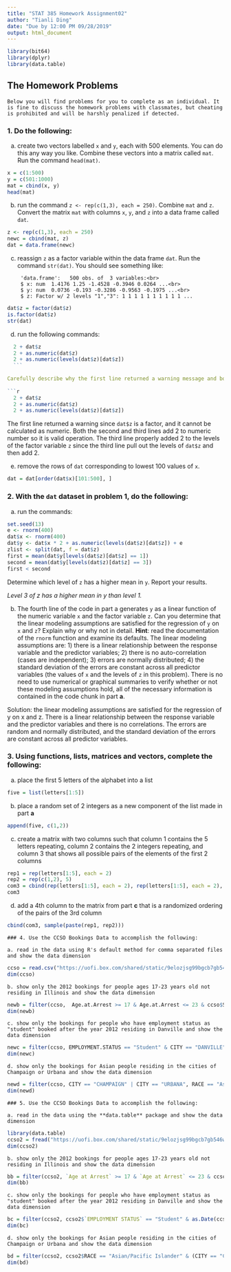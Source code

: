 ```yaml
---
title: "STAT 385 Homework Assignment02"
author: "Tianli Ding"
date: "Due by 12:00 PM 09/28/2019"
output: html_document
---
```

```r
library(bit64)
library(dplyr)
library(data.table)
```
	
## The Homework Problems
	
	Below you will find problems for you to complete as an individual. It is fine to discuss the homework problems with classmates, but cheating is prohibited and will be harshly penalized if detected.
### 1. Do the following:
	
a. create two vectors labelled `x` and `y`, each with 500 elements.  You can do this any way you like.  Combine these vectors into a matrix called `mat`.  Run the command `head(mat)`.
```r
x = c(1:500)
y = c(501:1000)
mat = cbind(x, y)
head(mat)
```
	
b. run the command `z <- rep(c(1,3), each = 250)`.  Combine `mat` and `z`.  Convert the matrix `mat` with columns `x`, `y`, and `z` into a data frame called `dat`. 
	
```r
z <- rep(c(1,3), each = 250)
newc = cbind(mat, z)
dat = data.frame(newc)
```

c. reassign `z` as a factor variable within the data frame `dat`.  Run the command `str(dat)`.  You should see something like:
	
	    'data.frame':	500 obs. of  3 variables:<br>
	    $ x: num  1.4176 1.25 -1.4528 -0.3946 0.0264 ...<br>
	    $ y: num  0.0736 -0.193 -0.3286 -0.9563 -0.1975 ...<br>
	    $ z: Factor w/ 2 levels "1","3": 1 1 1 1 1 1 1 1 1 1 ...
	
```r
dat$z = factor(dat$z)
is.factor(dat$z)
str(dat)
```
	
d. run the following commands:
	
  ```r
	2 + dat$z
	2 + as.numeric(dat$z)
	2 + as.numeric(levels(dat$z)[dat$z])
	```
	
Carefully describe why the first line returned a warning message and both the second and third lines did not.  Which of the three lines properly added 2 to the levels of the factor variable `z`? Why?
	
```r
	2 + dat$z 
	2 + as.numeric(dat$z)
	2 + as.numeric(levels(dat$z)[dat$z])
```
The first line returned a warning since `dat$z` is a factor, and it cannot be calculated as numeric. Both the second and third lines add 2 to numeric number so it is valid operation. The third line properly added 2 to the levels of the factor variable `z` since the third line pull out the levels of `dat$z` and then add 2.

	
e. remove the rows of `dat` corresponding to lowest 100 values of `x`.  
```r
dat = dat[order(dat$x)[101:500], ]
```
	
	
### 2. With the `dat` dataset in problem 1, do the following:
	
a. run the commands:
	
```r
set.seed(13)
e <- rnorm(400)
dat$x <- rnorm(400)
dat$y <- dat$x * 2 + as.numeric(levels(dat$z)[dat$z]) + e
zlist <- split(dat, f = dat$z)
first = mean(dat$y[levels(dat$z)[dat$z] == 1])
second = mean(dat$y[levels(dat$z)[dat$z] == 3])
first < second
```
	
Determine which level of `z` has a higher mean in `y`.  Report your results.

*Level 3 of z has a higher mean in y than level 1.*

b.  The fourth line of the code in part a generates `y` as a linear function of the numeric variable `x` and the factor variable `z`.  Can you determine that the linear modeling assumptions are satisfied for the regression of `y` on `x` and `z`? Explain why or why not in detail. **Hint**: read the documentation of the `rnorm` function and examine its defaults.  The linear modeling assumptions are: 1) there is a linear relationship between the response variable and the predictor variables; 2) there is no auto-correlation (cases are independent); 3) errors are normally distributed; 4) the standard deviation of the errors are constant across all predictor variables (the values of `x` and the levels of `z` in this problem).  There is no need to use numerical or graphical summaries to verify whether or not these modeling assumptions hold, all of the necessary information is contained in the code chunk in part **a**.
  
  Solution: the linear modeling assumptions are satisfied for the regression of y on x and z. There is a linear relationship between the response variable and the predictor variables and there is no correlations. The errors are random and normally distributed, and the standard deviation of the errors are constant across all predictor variables.
	
	
### 3. Using functions, lists, matrices and vectors, complete the following:
	
a. place the first 5 letters of the alphabet into a list
```r
five = list(letters[1:5])
```
	
b. place a random set of 2 integers as a new component of the list made in part **a**  
```r
append(five, c(1,2))
```
	
c. create a matrix with two columns such that column 1 contains the 5 letters repeating, column 2 contains the 2 integers repeating, and column 3 that shows all possible pairs of the elements of the first 2 columns  
	
```r
rep1 = rep(letters[1:5], each = 2)
rep2 = rep(c(1,2), 5)
com3 = cbind(rep(letters[1:5], each = 2), rep(letters[1:5], each = 2), paste(rep1, rep2))
com3
```

d. add a 4th column to the matrix from part **c** that is a randomized ordering of the pairs of the 3rd column
	
```r
cbind(com3, sample(paste(rep1, rep2)))
```

	
	### 4. Use the CCSO Bookings Data to accomplish the following:
	
	a. read in the data using R's default method for comma separated files and show the data dimension
	
```r
ccso = read.csv("https://uofi.box.com/shared/static/9elozjsg99bgcb7gb546wlfr3r2gc9b7.csv")
dim(ccso)
```
	
	b. show only the 2012 bookings for people ages 17-23 years old not residing in Illinois and show the data dimension
```r
newb = filter(ccso,  Age.at.Arrest >= 17 & Age.at.Arrest <= 23 & ccso$STATE != "ILLINOIS" & as.Date(ccso$BOOKING.DATE, "%m/%d/%Y") >= "2012/01/01" & as.Date(ccso$BOOKING.DATE, "%m/%d/%Y") < "2013/01/01")
dim(newb)
```
	
	c. show only the bookings for people who have employment status as "student" booked after the year 2012 residing in Danville and show the data dimension

```r
newc = filter(ccso, EMPLOYMENT.STATUS == "Student" & CITY == "DANVILLE" & as.Date(ccso$BOOKING.DATE, "%m/%d/%Y") >= "2013/01/01")
dim(newc)
```
	

	d. show only the bookings for Asian people residing in the cities of Champaign or Urbana and show the data dimension

```r
newd = filter(ccso, CITY == "CHAMPAIGN" | CITY == "URBANA", RACE == "Asian/Pacific Islander" )
dim(newd)
```

	### 5. Use the CCSO Bookings Data to accomplish the following:
	
	a. read in the data using the **data.table** package and show the data dimension
```r
library(data.table)
ccso2 = fread("https://uofi.box.com/shared/static/9elozjsg99bgcb7gb546wlfr3r2gc9b7.csv")
dim(ccso2)
```
	
	b. show only the 2012 bookings for people ages 17-23 years old not residing in Illinois and show the data dimension
	
```r
bb = filter(ccso2, `Age at Arrest` >= 17 & `Age at Arrest` <= 23 & ccso2$STATE != "ILLINOIS" & as.Date(ccso2$`BOOKING DATE`, "%m/%d/%Y") < "2013/01/01" & as.Date(ccso2$`BOOKING DATE`, "%m/%d/%Y") >= "2012/01/01")
dim(bb)
```
	
	c. show only the bookings for people who have employment status as "student" booked after the year 2012 residing in Danville and show the data dimension
	
```r
bc = filter(ccso2, ccso2$`EMPLOYMENT STATUS` == "Student" & as.Date(ccso2$`BOOKING DATE`, "%m/%d/%Y") >= "2013/01/01" & ccso2$CITY == "DANVILLE")
dim(bc)
```
	
	d. show only the bookings for Asian people residing in the cities of Champaign or Urbana and show the data dimension
```r
bd = filter(ccso2, ccso2$RACE == "Asian/Pacific Islander" & (CITY == "CHAMPAIGN"| CITY == "URBANA") )
dim(bd)
```
	
	